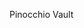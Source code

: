
<ChallengeTitle>Pinocchio Vault</ChallengeTitle>

<RequirementList>
  <Requirement
    title="挑戰 1：接收存款"
    description="您的程式應允許使用者將 SOL 存入自己的保險庫。"
  />

  <Requirement
    title="挑戰 2：允許提款"
    description="保險庫擁有者應能夠從其保險庫中提取 SOL。"
  />
</RequirementList>
